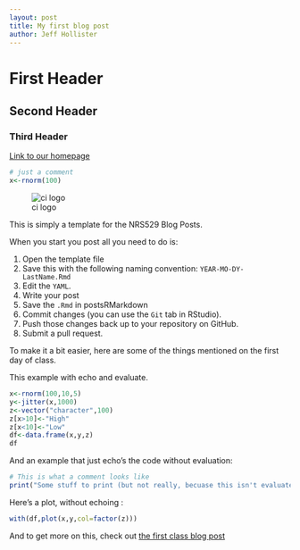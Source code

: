 ---
layout: post
title: My first blog post
author: Jeff Hollister
---

# First Header
## Second Header
### Third Header
[Link to our homepage](https://scicomp2014.edc.uri.edu)


```{r echo=FALSE}
# just a comment
x<-rnorm(100)
```

![ci logo](http://www.edc.uri.edu/nrs/classes/nrs592/CI.jpg?s=150)


This is simply a template for the NRS529 Blog Posts.  

When you start you post all you need to do is:

1. Open the template file
2. Save this with the following naming convention: `YEAR-MO-DY-LastName.Rmd`
3. Edit the `YAML`.
4. Write your post
5. Save the `.Rmd` in postsRMarkdown
6. Commit changes (you can use the `Git` tab in RStudio).
7. Push those changes back up to your repository on GitHub.
8. Submit a pull request.

To make it a bit easier, here are some of the things mentioned on the first day of class.

This example with echo and evaluate.

```{r evalAndEcho}
x<-rnorm(100,10,5)
y<-jitter(x,1000)
z<-vector("character",100)
z[x>10]<-"High"
z[x<10]<-"Low"
df<-data.frame(x,y,z)
df
```

And an example that just echo's the code without evaluation:

```{r noEval, eval=FALSE}
# This is what a comment looks like
print("Some stuff to print (but not really, becuase this isn't evaluated!")
```

Here's a plot, without echoing :

```{r myPlot, echo=FALSE, fig.width=7, fig.height=6}
with(df,plot(x,y,col=factor(z)))
```

And to get more on this, check out [the first class blog post](http://scicomp2014.edc.uri.edu/posts/2014-01-27-Hollister.html)

